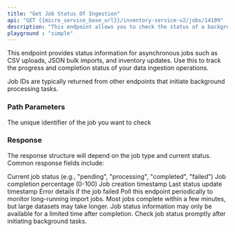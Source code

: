 ---
title: "Get Job Status Of Ingestion"
api: "GET {{micro_service_base_url}}/inventory-service-v2/jobs/14109"
description: "This endpoint allows you to check the status of a background job, typically used to monitor the progress of bulk product uploads and inventory ingestion processes."
playground : "simple"
---

This endpoint provides status information for asynchronous jobs such as CSV uploads, JSON bulk imports, and inventory updates. Use this to track the progress and completion status of your data ingestion operations.

<Note>
Job IDs are typically returned from other endpoints that initiate background processing tasks.
</Note>

### Path Parameters

<ParamField path="job_id" type="string" required>
  The unique identifier of the job you want to check
</ParamField>

### Response

The response structure will depend on the job type and current status. Common response fields include:

<ResponseField name="status" type="string">
  Current job status (e.g., "pending", "processing", "completed", "failed")
</ResponseField>

<ResponseField name="progress" type="number">
  Job completion percentage (0-100)
</ResponseField>

<ResponseField name="created_at" type="string">
  Job creation timestamp
</ResponseField>

<ResponseField name="updated_at" type="string">
  Last status update timestamp
</ResponseField>

<ResponseField name="error_message" type="string">
  Error details if the job failed
</ResponseField>

<Tip>
Poll this endpoint periodically to monitor long-running import jobs. Most jobs complete within a few minutes, but large datasets may take longer.
</Tip>

<Warning>
Job status information may only be available for a limited time after completion. Check job status promptly after initiating background tasks.
</Warning>

